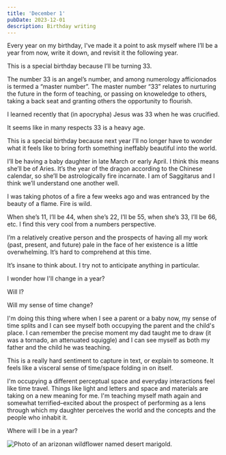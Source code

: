 ```yaml
---
title: 'December 1'
pubDate: 2023-12-01
description: Birthday writing
---
```


Every year on my birthday, I've made it a point to ask myself where I’ll be a year from now, write it down, and revisit it the following year.

This is a special birthday because I’ll be turning 33. 

The number 33 is an angel’s number, and among numerology afficionados is termed a “master number”. The master number “33” relates to nurturing the future in the form of teaching, or passing on knoweledge to others, taking a back seat and granting others the opportunity to flourish.

I learned recently that (in apocrypha) Jesus was 33 when he was crucified.

It seems like in many respects 33 is a heavy age.

This is a special birthday because next year I’ll no longer have to wonder what it feels like to bring forth something ineffably beautiful into the world. 

I’ll be having a baby daughter in late March or early April. I think this means she’ll be of Aries. It’s the year of the dragon according to the Chinese calendar, so she’ll be astrologically fire incarnate. I am of Saggitarus and I think we’ll understand one another well.

I was taking photos of a fire a few weeks ago and was entranced by the beauty of a flame. Fire is wild.

When she’s 11, I’ll be 44, when she’s 22, I’ll be 55, when she’s 33, I’ll be 66, etc. I find this very cool from a numbers perspective.

I’m a relatively creative person and the prospects of having all my work (past, present, and future) pale in the face of her existence is a little overwhelming. It’s hard to comprehend at this time.

It’s insane to think about. I try not to anticipate anything in particular.

I wonder how I'll change in a year? 

Will I? 

Will my sense of time change?

I'm doing this thing where when I see a parent or a baby now, my sense of time splits and I can see myself both occupying the parent and the child's place. I can remember the precise moment my dad taught me to draw (it was a tornado, an attenuated squiggle) and I can see myself as both my father and the child he was teaching.

This is a really hard sentiment to capture in text, or explain to someone. It feels like a visceral sense of time/space folding in on itself.

I'm occupying a different perceptual space and everyday interactions feel like time travel. Things like light and letters and space and materials are taking on a new meaning for me. I'm teaching myself math again and somewhat terrified–excited about the prospect of performing as a lens through which my daughter perceives the world and the concepts and the people who inhabit it.

Where will I be in a year?

<Image src={Flower} alt="Photo of an arizonan wildflower named desert marigold."/>

<style jsx global>{`
    p, a, h1 {
        color: lab(100 22 77) !important;
    }
`}</style>

<style jsx global>{`
    body {
        background-color: lab(33 33 100) !important;
    }
`}</style>

<style jsx global>{`
    @media (prefers-color-scheme: dark) {
        p, a, h1 {
            color: lab(88 99 99) !important;
        }
    }
`}</style>

<style jsx global>{`
    @media (prefers-color-scheme: dark) {
        body {
            background-color: lab(0 -29 123) !important;
        }
    }
`}</style>
